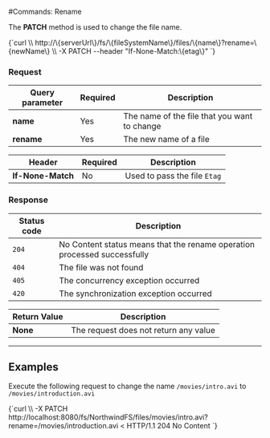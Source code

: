 
#Commands: Rename

The **PATCH** method is used to change the file name. 



<TabItem value="json" label="json">
<CodeBlock language="json">
{`curl \\
	http://\{serverUrl\}/fs/\{fileSystemName\}/files/\{name\}?rename=\{newName\}  \\
	-X PATCH
    --header "If-None-Match:\{etag\}" 
`}
</CodeBlock>
</TabItem>

### Request

| Query parameter | Required | Description |
| ------------- | -- | ---- |
| **name** | Yes | The name of the file that you want to change |
| **rename** | Yes | The new name of a file |

| Header | Required | Description |
| --------| ------- | --- |
| **If-None-Match** | No |  Used to pass the file `Etag` |

### Response

| Status code | Description |
| ----------- | - |
| `204` | No Content status means that the rename operation processed successfully |
| `404` | The file was not found |
| `405` | The concurrency exception occurred |
| `420` | The synchronization exception occurred |

| Return Value | Description |
| ------------- | ------------- |
| **None** | The request does not return any value |

---

## Examples

Execute the following request to change the name `/movies/intro.avi` to `/movies/introduction.avi`

<TabItem value="json" label="json">
<CodeBlock language="json">
{`curl \\
	-X PATCH http://localhost:8080/fs/NorthwindFS/files/movies/intro.avi?rename=/movies/introduction.avi
< HTTP/1.1 204 No Content
`}
</CodeBlock>
</TabItem>

